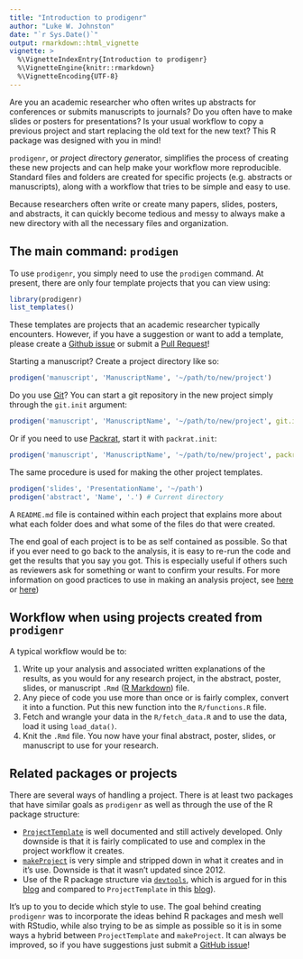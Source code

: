 ```yaml
---
title: "Introduction to prodigenr"
author: "Luke W. Johnston"
date: "`r Sys.Date()`"
output: rmarkdown::html_vignette
vignette: >
  %\VignetteIndexEntry{Introduction to prodigenr}
  %\VignetteEngine{knitr::rmarkdown}
  %\VignetteEncoding{UTF-8}
---
```


Are you an academic researcher who often writes up abstracts for conferences or
submits manuscripts to journals? Do you often have to make slides or posters for
presentations? Is your usual workflow to copy a previous project and start 
replacing the old text for the new text? This R package was designed with you in
mind!

`prodigenr`, or *pro*ject *di*rectory *gen*erator, simplifies the process of
creating these new projects and can help make your workflow more reproducible.
Standard files and folders are created for specific projects (e.g. abstracts or
manuscripts), along with a workflow that tries to be simple and easy to use.

Because researchers often write or create many papers, slides, posters, and
abstracts, it can quickly become tedious and messy to always make a new
directory with all the necessary files and organization. 

## The main command: `prodigen`

To use `prodigenr`, you simply need to use the `prodigen` command. At present,
there are only four template projects that you can view using:

```r
library(prodigenr)
list_templates()
```

These templates are projects that an academic researcher typically encounters.
However, if you have a suggestion or want to add a template, please create a
[Github issue](https://github.com/lwjohnst86/prodigenr/issues) or submit a [Pull Request](https://github.com/lwjohnst86/prodigenr/pulls)!

Starting a manuscript? Create a project directory like so:

```r
prodigen('manuscript', 'ManuscriptName', '~/path/to/new/project')
```

Do you use [Git](https://git-scm.com/)? You can start a git repository in the new project simply through the `git.init` argument:

```r
prodigen('manuscript', 'ManuscriptName', '~/path/to/new/project', git.init = TRUE)
```

Or if you need to use [Packrat](https://rstudio.github.io/packrat/), start it with `packrat.init`:

```r
prodigen('manuscript', 'ManuscriptName', '~/path/to/new/project', packrat.init = TRUE)
```

The same procedure is used for making the other project templates.

```r
prodigen('slides', 'PresentationName', '~/path')
prodigen('abstract', 'Name', '.') # Current directory
```

A `README.md` file is contained within each project that explains more about
what each folder does and what some of the files do that were created.

The end goal of each project is to be as self contained as possible. So that if
you ever need to go back to the analysis, it is easy to re-run the code and get
the results that you say you got. This is especially useful if others such as
reviewers ask for something or want to confirm your results. For more
information on good practices to use in making an analysis project, see 
[here](http://stats.stackexchange.com/questions/2910/how-to-efficiently-manage-a-statistical-analysis-project)
or 
[here](http://www.r-bloggers.com/managing-a-statistical-analysis-project-%E2%80%93-guidelines-and-best-practices/))

## Workflow when using projects created from `prodigenr`

A typical workflow would be to:

1. Write up your analysis and associated written explanations of the results, as
you would for any research project, in the abstract, poster, slides, or
manuscript `.Rmd` ([R Markdown](http://rmarkdown.rstudio.com/)) file.
2. Any piece of code you use more than once or is fairly complex, convert it
into a function. Put this new function into the `R/functions.R` file.
3. Fetch and wrangle your data in the `R/fetch_data.R` and to use the data, load
it using `load_data()`.
4. Knit the `.Rmd` file. You now have your final abstract, poster, slides, or
manuscript to use for your research.

## Related packages or projects

There are several ways of handling a project. There is at least two packages
that have similar goals as `prodigenr` as well as through the use of the R
package structure:

- [`ProjectTemplate`](http://projecttemplate.net/) is well documented and still
actively developed. Only downside is that it is fairly complicated to use and
complex in the project workflow it creates.
- [`makeProject`](https://cran.r-project.org/package=makeProject)
is very simple and stripped down in what it creates and in it's use. Downside is
that it wasn't updated since 2012.
- Use of the R package structure via
[`devtools`](https://cran.r-project.org/package=devtools),
which is argued for in this
[blog](https://rmflight.github.io/posts/2014/07/vignetteAnalysis.html) and
compared to `ProjectTemplate` in this
[blog](https://rmflight.github.io/posts/2014/07/zpackages_vs_projectTemplate.html)).

It's up to you to decide which style to use. The goal behind creating 
`prodigenr` was to incorporate the ideas behind R packages and mesh well with 
RStudio, while also trying to be as simple as possible so it is in some ways a
hybrid between `ProjectTemplate` and `makeProject`. It can always be improved, 
so if you have suggestions just submit a 
[GitHub issue](https://github.com/lwjohnst86/prodigenr/issues)!
